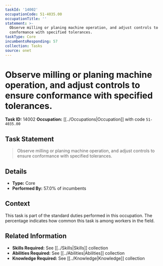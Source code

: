 ```yaml
---
taskId: '14002'
occupationCode: 51-4035.00
occupationTitle: ''
statement: >-
  Observe milling or planing machine operation, and adjust controls to ensure
  conformance with specified tolerances.
taskType: Core
incumbentsResponding: 57
collection: Tasks
source: onet
---
```

# Observe milling or planing machine operation, and adjust controls to ensure conformance with specified tolerances.

**Task ID:** 14002
**Occupation:** [[../Occupations|Occupation]] with code `51-4035.00`

## Task Statement

> Observe milling or planing machine operation, and adjust controls to ensure conformance with specified tolerances.

## Details

- **Type:** Core
- **Performed By:** 57.0% of incumbents

## Context

This task is part of the standard duties performed in this occupation. The percentage indicates how common this task is among workers in the field.

## Related Information

- **Skills Required:** See [[../Skills|Skills]] collection
- **Abilities Required:** See [[../Abilities|Abilities]] collection
- **Knowledge Required:** See [[../Knowledge|Knowledge]] collection

